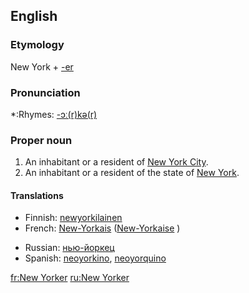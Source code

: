 ==English==

===Etymology===
New York + [[-er]]

===Pronunciation===
*:Rhymes: [[Rhymes:English:-ɔː(r)kə(r)|-ɔː(r)kə(r)]]

===Proper noun===
{{en-proper noun|New Yorkers|sg=[[New]] [[Yorker]]}}

# An inhabitant or a resident of [[New York City]].
# An inhabitant or a resident of the state of [[New York]].

====Translations====
{{top}}
*Finnish: [[newyorkilainen]]
*French: [[New-Yorkais]] {{m}} ([[New-Yorkaise]] {{f}})
{{mid}}
*Russian: [[нью-йоркец]] {{m}}
*Spanish: [[neoyorkino]], [[neoyorquino]] {{m}}
{{bottom}}

[[fr:New Yorker]]
[[ru:New Yorker]]